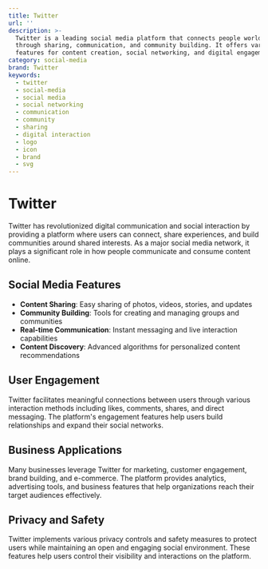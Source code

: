 ```yaml
---
title: Twitter
url: ''
description: >-
  Twitter is a leading social media platform that connects people worldwide
  through sharing, communication, and community building. It offers various
  features for content creation, social networking, and digital engagement.
category: social-media
brand: Twitter
keywords:
  - twitter
  - social-media
  - social media
  - social networking
  - communication
  - community
  - sharing
  - digital interaction
  - logo
  - icon
  - brand
  - svg
---
```


# Twitter

Twitter has revolutionized digital communication and social interaction by providing a platform where users can connect, share experiences, and build communities around shared interests. As a major social media network, it plays a significant role in how people communicate and consume content online.

## Social Media Features

- **Content Sharing**: Easy sharing of photos, videos, stories, and updates
- **Community Building**: Tools for creating and managing groups and communities
- **Real-time Communication**: Instant messaging and live interaction capabilities
- **Content Discovery**: Advanced algorithms for personalized content recommendations

## User Engagement

Twitter facilitates meaningful connections between users through various interaction methods including likes, comments, shares, and direct messaging. The platform's engagement features help users build relationships and expand their social networks.

## Business Applications

Many businesses leverage Twitter for marketing, customer engagement, brand building, and e-commerce. The platform provides analytics, advertising tools, and business features that help organizations reach their target audiences effectively.

## Privacy and Safety

Twitter implements various privacy controls and safety measures to protect users while maintaining an open and engaging social environment. These features help users control their visibility and interactions on the platform.
